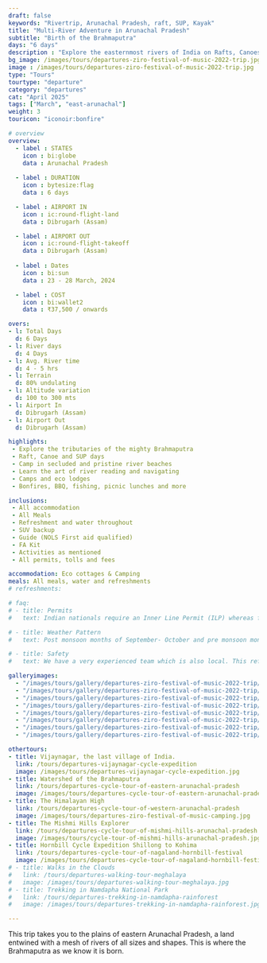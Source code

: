 ```yaml
---
draft: false
keywords: "Rivertrip, Arunachal Pradesh, raft, SUP, Kayak"
title: "Multi-River Adventure in Arunachal Pradesh"
subtitle: "Birth of the Brahmaputra"
days: "6 days"
description : "Explore the easternmost rivers of India on Rafts, Canoes and SUP."
bg_image: /images/tours/departures-ziro-festival-of-music-2022-trip.jpg
image : /images/tours/departures-ziro-festival-of-music-2022-trip.jpg
type: "Tours" 
tourtype: "departure"
category: "departures"
cat: "April 2025"
tags: ["March", "east-arunachal"]
weight: 3
touricon: "iconoir:bonfire"

# overview
overview:
  - label : STATES
    icon : bi:globe
    data : Arunachal Pradesh
    
  - label : DURATION
    icon : bytesize:flag
    data : 6 days 

  - label : AIRPORT IN
    icon : ic:round-flight-land
    data : Dibrugarh (Assam)

  - label : AIRPORT OUT
    icon : ic:round-flight-takeoff
    data : Dibrugarh (Assam)
    
  - label : Dates
    icon : bi:sun
    data : 23 - 28 March, 2024

  - label : COST
    icon : bi:wallet2
    data : ₹37,500 / onwards

overs:
- l: Total Days
  d: 6 Days
- l: River days
  d: 4 Days
- l: Avg. River time 
  d: 4 - 5 hrs
- l: Terrain 
  d: 80% undulating
- l: Altitude variation
  d: 100 to 300 mts
- l: Airport In 
  d: Dibrugarh (Assam)
- l: Airport Out
  d: Dibrugarh (Assam)

highlights:
 - Explore the tributaries of the mighty Brahmaputra
 - Raft, Canoe and SUP days
 - Camp in secluded and pristine river beaches
 - Learn the art of river reading and navigating
 - Camps and eco lodges
 - Bonfires, BBQ, fishing, picnic lunches and more

inclusions:
 - All accommodation
 - All Meals
 - Refreshment and water throughout
 - SUV backup 
 - Guide (NOLS First aid qualified)
 - FA Kit
 - Activities as mentioned
 - All permits, tolls and fees

accommodation: Eco cottages & Camping
meals: All meals, water and refreshments
# refreshments: 

# faq:
# - title: Permits
#   text: Indian nationals require an Inner Line Permit (ILP) whereas foreign nationals require a Restricted Area Permit (RAP / PAP). These have a govt. charge attached to them. Rest assured we take care of the arrangements.

# - title: Weather Pattern
#   text: Post monsoon months of September- October and pre monsoon months of March-April are very pleasant with blue skies and a fair days. Peak winters are from November to February with the mercury coming down below 15 C in the nights, where as the days are quite pleasant.

# - title: Safety 
#   text: We have a very experienced team which is also local. This reflects in the overall safety of our tours. Rest assured your guides know where extra attention is required and when. All our routes are well known to us, we know where the nearest medical facilities are, we know whom to contact if in case of an emergency, we know all the alternate routes in case of road blockages. We have CASEVAC protocols in place to streamline the process in case of emergencies. You can rest easy knowing that in the outdoors in general and this region in particular you are in safe hands with us.

galleryimages:
  - "/images/tours/gallery/departures-ziro-festival-of-music-2022-trip/departures-ziro-festival-of-music-2022-trip1.jpg"
  - "/images/tours/gallery/departures-ziro-festival-of-music-2022-trip/departures-ziro-festival-of-music-2022-trip2.jpg" 
  - "/images/tours/gallery/departures-ziro-festival-of-music-2022-trip/departures-ziro-festival-of-music-2022-trip3.jpg" 
  - "/images/tours/gallery/departures-ziro-festival-of-music-2022-trip/departures-ziro-festival-of-music-2022-trip4.jpg" 
  - "/images/tours/gallery/departures-ziro-festival-of-music-2022-trip/departures-ziro-festival-of-music-2022-trip5.jpg" 
  - "/images/tours/gallery/departures-ziro-festival-of-music-2022-trip/departures-ziro-festival-of-music-2022-trip6.jpg" 
  - "/images/tours/gallery/departures-ziro-festival-of-music-2022-trip/departures-ziro-festival-of-music-2022-trip7.jpg"
  - "/images/tours/gallery/departures-ziro-festival-of-music-2022-trip/departures-ziro-festival-of-music-2022-trip8.jpg"

othertours:
- title: Vijaynagar, the last village of India.
  link: /tours/departures-vijaynagar-cycle-expedition
  image: /images/tours/departures-vijaynagar-cycle-expedition.jpg
- title: Watershed of the Brahmaputra
  link: /tours/departures-cycle-tour-of-eastern-arunachal-pradesh
  image: /images/tours/departures-cycle-tour-of-eastern-arunachal-pradesh.jpg
- title: The Himalayan High
  link: /tours/departures-cycle-tour-of-western-arunachal-pradesh
  image: /images/tours/departures-ziro-festival-of-music-camping.jpg
- title: The Mishmi Hills Explorer 
  link: /tours/departures-cycle-tour-of-mishmi-hills-arunachal-pradesh
  image: /images/tours/cycle-tour-of-mishmi-hills-arunachal-pradesh.jpg
- title: Hornbill Cycle Expedition Shillong to Kohima
  link: /tours/departures-cycle-tour-of-nagaland-hornbill-festival
  image: /images/tours/departures-cycle-tour-of-nagaland-hornbill-festival.jpg
# - title: Walks in the Clouds
#   link: /tours/departures-walking-tour-meghalaya
#   image: /images/tours/departures-walking-tour-meghalaya.jpg
# - title: Trekking in Namdapha National Park
#   link: /tours/departures-trekking-in-namdapha-rainforest
#   image: /images/tours/departures-trekking-in-namdapha-rainforest.jpg   

---
```


This trip takes you to the plains of eastern Arunachal Pradesh, a land entwined with a mesh of rivers of all sizes and shapes. This is where the Brahmaputra as we know it is born.